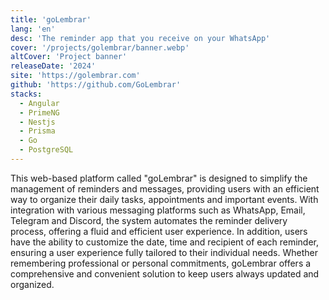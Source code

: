 ```yaml
---
title: 'goLembrar'
lang: 'en'
desc: 'The reminder app that you receive on your WhatsApp'
cover: '/projects/golembrar/banner.webp'
altCover: 'Project banner'
releaseDate: '2024'
site: 'https://golembrar.com'
github: 'https://github.com/GoLembrar'
stacks:
  - Angular
  - PrimeNG
  - Nestjs
  - Prisma
  - Go
  - PostgreSQL
---
```



This web-based platform called "goLembrar" is designed to simplify the management of reminders and messages, providing users with an efficient way to organize their daily tasks, appointments and important events. With integration with various messaging platforms such as WhatsApp, Email, Telegram and Discord, the system automates the reminder delivery process, offering a fluid and efficient user experience. In addition, users have the ability to customize the date, time and recipient of each reminder, ensuring a user experience fully tailored to their individual needs. Whether remembering professional or personal commitments, goLembrar offers a comprehensive and convenient solution to keep users always updated and organized.
